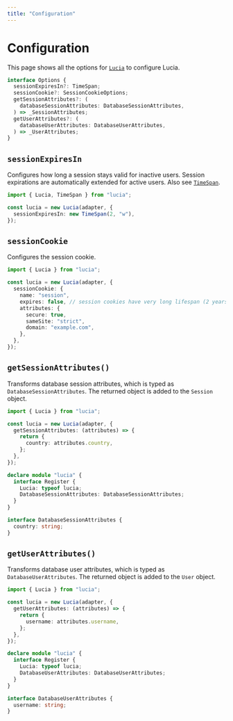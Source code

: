 ```yaml
---
title: "Configuration"
---
```


# Configuration

This page shows all the options for [`Lucia`](/reference/main/Lucia) to configure Lucia.

```ts
interface Options {
  sessionExpiresIn?: TimeSpan;
  sessionCookie?: SessionCookieOptions;
  getSessionAttributes?: (
    databaseSessionAttributes: DatabaseSessionAttributes,
  ) => _SessionAttributes;
  getUserAttributes?: (
    databaseUserAttributes: DatabaseUserAttributes,
  ) => _UserAttributes;
}
```

## `sessionExpiresIn`

Configures how long a session stays valid for inactive users. Session expirations are automatically extended for active users. Also see [`TimeSpan`](/reference/main/TimeSpan).

```ts
import { Lucia, TimeSpan } from "lucia";

const lucia = new Lucia(adapter, {
  sessionExpiresIn: new TimeSpan(2, "w"),
});
```

## `sessionCookie`

Configures the session cookie.

```ts
import { Lucia } from "lucia";

const lucia = new Lucia(adapter, {
  sessionCookie: {
    name: "session",
    expires: false, // session cookies have very long lifespan (2 years)
    attributes: {
      secure: true,
      sameSite: "strict",
      domain: "example.com",
    },
  },
});
```

## `getSessionAttributes()`

Transforms database session attributes, which is typed as `DatabaseSessionAttributes`. The returned object is added to the `Session` object.

```ts
import { Lucia } from "lucia";

const lucia = new Lucia(adapter, {
  getSessionAttributes: (attributes) => {
    return {
      country: attributes.country,
    };
  },
});

declare module "lucia" {
  interface Register {
    Lucia: typeof lucia;
    DatabaseSessionAttributes: DatabaseSessionAttributes;
  }
}

interface DatabaseSessionAttributes {
  country: string;
}
```

## `getUserAttributes()`

Transforms database user attributes, which is typed as `DatabaseUserAttributes`. The returned object is added to the `User` object.

```ts
import { Lucia } from "lucia";

const lucia = new Lucia(adapter, {
  getUserAttributes: (attributes) => {
    return {
      username: attributes.username,
    };
  },
});

declare module "lucia" {
  interface Register {
    Lucia: typeof lucia;
    DatabaseUserAttributes: DatabaseUserAttributes;
  }
}

interface DatabaseUserAttributes {
  username: string;
}
```
